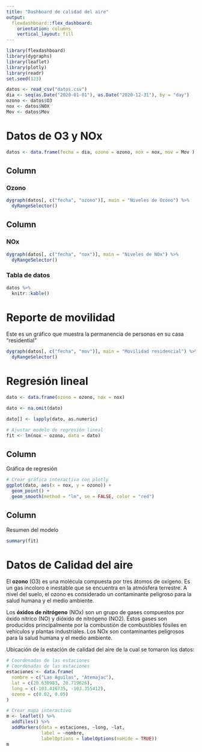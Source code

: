 ```yaml
---
title: "Dashboard de calidad del aire"
output: 
  flexdashboard::flex_dashboard:
    orientation: columns
    vertical_layout: fill
---
```


```r
library(flexdashboard)
library(dygraphs)
library(leaflet)
library(plotly)
library(readr)
set.seed(123)
```

```r
datos <- read_csv("datos.csv")
dia <- seq(as.Date("2020-01-01"), as.Date("2020-12-31"), by = "day")
ozono <- datos$O3
nox <- datos$NOX
Mov <- datos$Mov
```

# Datos de O3 y NOx

```r
datos <- data.frame(fecha = dia, ozono = ozono, nox = nox, mov = Mov )
```


Column {data-width=650}
-----------------------------------------------------------------------

### Ozono

```r
dygraph(datos[, c("fecha", "ozono")], main = "Niveles de Ozono") %>%
  dyRangeSelector()
```

Column {data-width=350}
-----------------------------------------------------------------------

### NOx

```r
dygraph(datos[, c("fecha", "nox")], main = "Niveles de NOx") %>%
  dyRangeSelector()
```

### Tabla de datos

```r
datos %>%
  knitr::kable()
```
# Reporte de movilidad 

Este es un gráfico que muestra la permanencia de personas en su casa "residential" 

```r
dygraph(datos[, c("fecha", "mov")], main = "Movilidad residencial") %>%
  dyRangeSelector()
```

# Regresión lineal 

```r
dato <- data.frame(ozono = ozono, nox = nox)

dato <- na.omit(dato)

dato[] <- lapply(dato, as.numeric)

```


```r
# Ajustar modelo de regresión lineal
fit <- lm(nox ~ ozono, data = dato)
```

Column {data-width=650}
-----------------------------------------------------------------------

Gráfica de regresión
```r
# Crear gráfica interactiva con plotly
ggplot(dato, aes(x = nox, y = ozono)) +
  geom_point() +
  geom_smooth(method = "lm", se = FALSE, color = "red")
```

Column {data-width=350}
-----------------------------------------------------------------------

Resumen del modelo
```r
summary(fit)
```


# Datos de Calidad del aire 

El **ozono** (O3) es una molécula compuesta por tres átomos de oxígeno. Es un gas incoloro e inestable que se encuentra en la atmósfera terrestre. A nivel del suelo, el ozono es considerado un contaminante peligroso para la salud humana y el medio ambiente.

Los **óxidos de nitrógeno** (NOx) son un grupo de gases compuestos por óxido nítrico (NO) y dióxido de nitrógeno (NO2). Estos gases son producidos principalmente por la combustión de combustibles fósiles en vehículos y plantas industriales. Los NOx son contaminantes peligrosos para la salud humana y el medio ambiente.

Ubicación de la estación de calidad del aire de la cual se tomaron los datos:

```r
# Coordenadas de las estaciones
# Coordenadas de las estaciones
estaciones <- data.frame(
  nombre = c("Las Aguilas", "Atemajac"),
  lat = c(20.630983, 20.719626),
  long = c(-103.416735, -103.355412),
  ozono = c(0.02, 0.05)
)

# Crear mapa interactivo
m <- leaflet() %>%
  addTiles() %>%
  addMarkers(data = estaciones, ~long, ~lat,
             label = ~nombre,
             labelOptions = labelOptions(noHide = TRUE))
m
```




